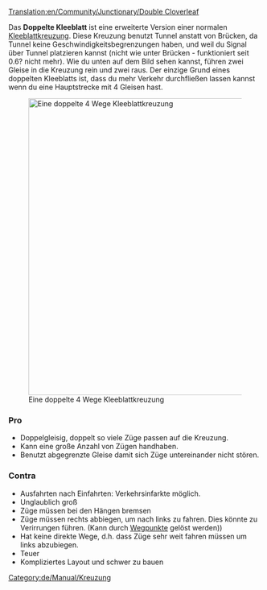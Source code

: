 [[Translation:en/Community/Junctionary/Double Cloverleaf]]

{{de/Community/Junctionary/Kreuzungsmenü}}
Das '''Doppelte Kleeblatt''' ist eine erweiterte Version einer normalen [[de/Community/Junctionary/Kleeblatt|Kleeblattkreuzung]].
Diese Kreuzung benutzt Tunnel anstatt von Brücken, da Tunnel keine Geschwindigkeitsbegrenzungen haben, und weil du Signal über Tunnel platzieren kannst (nicht wie unter Brücken - funktioniert seit 0.6? nicht mehr).
Wie du unten auf dem Bild sehen kannst, führen zwei Gleise in die Kreuzung rein und zwei raus. Der einzige Grund eines doppelten Kleeblatts ist, dass du mehr Verkehr durchfließen lassen kannst wenn du eine Hauptstrecke mit 4 Gleisen hast.

[[File:en/Community/Junctionary/Double cloverleaf.png|none|thumb|590px|Eine doppelte 4 Wege Kleeblattkreuzung]]

===Pro===
* Doppelgleisig, doppelt so viele Züge passen auf die Kreuzung.
* Kann eine große Anzahl von Zügen handhaben.
* Benutzt abgegrenzte Gleise damit sich Züge untereinander nicht stören.

===Contra===
* Ausfahrten nach Einfahrten: Verkehrsinfarkte möglich.
* Unglaublich groß
* Züge müssen bei den Hängen bremsen
* Züge müssen rechts abbiegen, um nach links zu fahren. Dies könnte zu Verirrungen führen. (Kann durch [[de/Wegpunkt|Wegpunkte]] gelöst werden))
* Hat keine direkte Wege, d.h. dass Züge sehr weit fahren müssen um links abzubiegen.
* Teuer
* Kompliziertes Layout und schwer zu bauen

[[Category:de/Manual/Kreuzung]]